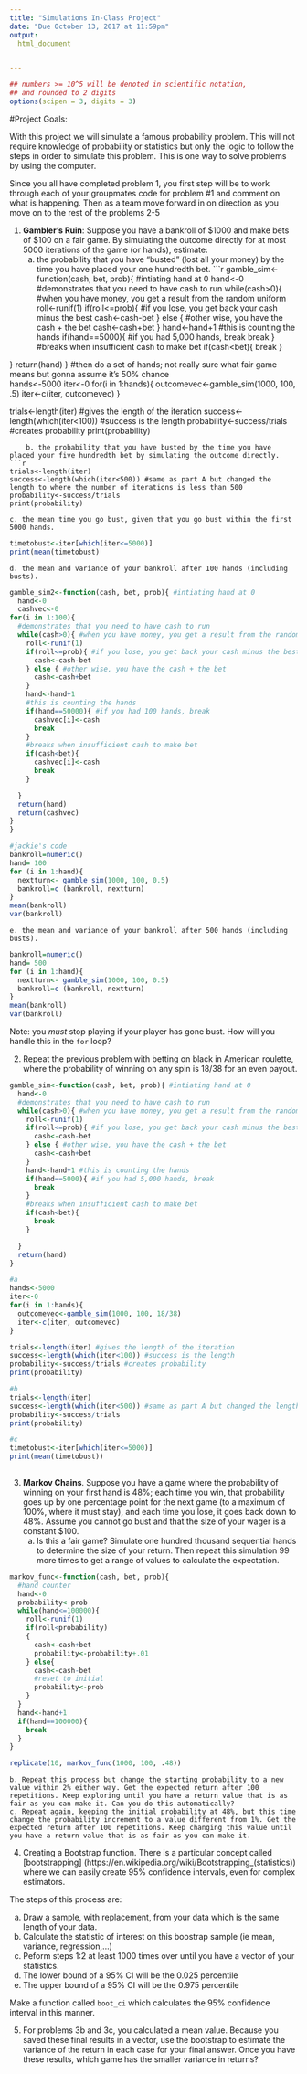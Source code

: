```yaml
---
title: "Simulations In-Class Project"
date: "Due October 13, 2017 at 11:59pm"
output:
  html_document


---
```


<style type="text/css">
.table {

    width: 80%;
    margin-left:10%; 
    margin-right:10%;
}
</style>
```r
## numbers >= 10^5 will be denoted in scientific notation,
## and rounded to 2 digits
options(scipen = 3, digits = 3)
```




#Project Goals:



With this project we will simulate a famous probability problem. This will not require knowledge of probability or statistics but only the logic to follow the steps in order to simulate this problem. This is one way to solve problems by using the computer. 


Since you all have completed problem 1, you first step will be to work through each of your groupmates code for problem #1 and comment on what is happening. Then as a team move forward in on direction as you move on to the rest of the problems 2-5

 1. **Gambler's Ruin**: Suppose you have a bankroll of $1000 and make bets of $100 on a fair game. By simulating the outcome directly for at most 5000 iterations of the game (or hands), estimate:
    a. the probability that you have "busted" (lost all your money) by the time you have placed your one hundredth bet. 
```r
gamble_sim<-function(cash, bet, prob){ #intiating hand at 0
  hand<-0
  #demonstrates that you need to have cash to run
  while(cash>0){ #when you have money, you get a result from the random uniform
    roll<-runif(1)
    if(roll<=prob){ #if you lose, you get back your cash minus the best
      cash<-cash-bet
    } else { #other wise, you have the cash + the bet
      cash<-cash+bet
    }
    hand<-hand+1 #this is counting the hands
    if(hand==5000){ #if you had 5,000 hands, break
      break
    }
    #breaks when insufficient cash to make bet
    if(cash<bet){
      break
    }

  } 
  return(hand)
}
#then do a set of hands; not really sure what fair game means but gonna assume it's 50% chance  
hands<-5000
iter<-0
for(i in 1:hands){
  outcomevec<-gamble_sim(1000, 100, .5)
  iter<-c(iter, outcomevec)
}

trials<-length(iter) #gives the length of the iteration
success<-length(which(iter<100)) #success is the length
probability<-success/trials #creates probability
print(probability)
    
```
    b. the probability that you have busted by the time you have placed your five hundredth bet by simulating the outcome directly. 
```r
trials<-length(iter)
success<-length(which(iter<500)) #same as part A but changed the length to where the number of iterations is less than 500
probability<-success/trials
print(probability)

```
    c. the mean time you go bust, given that you go bust within the first 5000 hands.
```r
timetobust<-iter[which(iter<=5000)]
print(mean(timetobust)

```
    d. the mean and variance of your bankroll after 100 hands (including busts).
```r
gamble_sim2<-function(cash, bet, prob){ #intiating hand at 0
  hand<-0
  cashvec<-0
for(i in 1:100){
  #demonstrates that you need to have cash to run
  while(cash>0){ #when you have money, you get a result from the random uniform
    roll<-runif(1)
    if(roll<=prob){ #if you lose, you get back your cash minus the best
      cash<-cash-bet
    } else { #other wise, you have the cash + the bet
      cash<-cash+bet
    }
    hand<-hand+1 
    #this is counting the hands
    if(hand==50000){ #if you had 100 hands, break
      cashvec[i]<-cash
      break
    }
    #breaks when insufficient cash to make bet
    if(cash<bet){
      cashvec[i]<-cash
      break
    }

  } 
  return(hand)
  return(cashvec)
}
}

#jackie's code
bankroll=numeric()
hand= 100
for (i in 1:hand){
  nextturn<- gamble_sim(1000, 100, 0.5)
  bankroll=c (bankroll, nextturn)
}
mean(bankroll)
var(bankroll)

```
    e. the mean and variance of your bankroll after 500 hands (including busts).
```r
bankroll=numeric()
hand= 500
for (i in 1:hand){
  nextturn<- gamble_sim(1000, 100, 0.5)
  bankroll=c (bankroll, nextturn)
}
mean(bankroll)
var(bankroll)

```
 
Note: you *must* stop playing if your player has gone bust. How will you handle this in the `for` loop?

2. Repeat the previous problem with betting on black in American roulette, where the probability of winning on any spin is 18/38 for an even payout.
```r
gamble_sim<-function(cash, bet, prob){ #intiating hand at 0
  hand<-0
  #demonstrates that you need to have cash to run
  while(cash>0){ #when you have money, you get a result from the random uniform
    roll<-runif(1)
    if(roll<=prob){ #if you lose, you get back your cash minus the best
      cash<-cash-bet
    } else { #other wise, you have the cash + the bet
      cash<-cash+bet
    }
    hand<-hand+1 #this is counting the hands
    if(hand==5000){ #if you had 5,000 hands, break
      break
    }
    #breaks when insufficient cash to make bet
    if(cash<bet){
      break
    }

  } 
  return(hand)
}

#a
hands<-5000
iter<-0
for(i in 1:hands){
  outcomevec<-gamble_sim(1000, 100, 18/38)
  iter<-c(iter, outcomevec)
}

trials<-length(iter) #gives the length of the iteration
success<-length(which(iter<100)) #success is the length
probability<-success/trials #creates probability
print(probability)

#b
trials<-length(iter)
success<-length(which(iter<500)) #same as part A but changed the length to where the number of iterations is less than 500
probability<-success/trials
print(probability)

#c
timetobust<-iter[which(iter<=5000)]
print(mean(timetobust))
    
```

3. **Markov Chains**. Suppose you have a game where the probability of winning on your first hand is 48%; each time you win, that probability goes up by one percentage point for the next game (to a maximum of 100%, where it must stay), and each time you lose, it goes back down to 48%. Assume you cannot go bust and that the size of your wager is a constant $100.
    a. Is this a fair game? Simulate one hundred thousand sequential hands to determine the size of your return. Then repeat this simulation 99 more times to get a range of values to calculate the expectation.

```r
markov_func<-function(cash, bet, prob){
  #hand counter
  hand<-0
  probability<-prob
  while(hand<=100000){
    roll<-runif(1)
    if(roll<probability)
    {
      cash<-cash+bet
      probability<-probability+.01
    } else{
      cash<-cash-bet
      #reset to initial
      probability<-prob
    }
  }
  hand<-hand+1
  if(hand==100000){
    break
  }
}

replicate(10, markov_func(1000, 100, .48))

```


    b. Repeat this process but change the starting probability to a new value within 2% either way. Get the expected return after 100 repetitions. Keep exploring until you have a return value that is as fair as you can make it. Can you do this automatically?
    c. Repeat again, keeping the initial probability at 48%, but this time change the probability increment to a value different from 1%. Get the expected return after 100 repetitions. Keep changing this value until you have a return value that is as fair as you can make it. 


4. Creating a Bootstrap function. There is a particular concept called [bootstrapping]
(https://en.wikipedia.org/wiki/Bootstrapping_(statistics)) where we can easily create 95% confidence intervals, even for complex estimators.

The steps of this process are:

  a. Draw a sample, with replacement, from your data which is the same length of your data.
  b. Calculate the statistic of interest on this boostrap sample (ie mean, variance, regression,...)
  c. Peform steps 1:2 at least 1000 times over until you have a vector of your statistics. 
  d. The lower bound of a 95% CI will be the 0.025 percentile
  e. The upper bound of a 95% CI will be the 0.975 percentile

Make a function called `boot_ci` which calculates the 95% confidence interval in this manner. 

5. For problems 3b and 3c, you calculated a mean value. Because you saved these final results in a vector, use the bootstrap to estimate the variance of the return in each case for your final answer. Once you have these results, which game has the smaller variance in returns?
